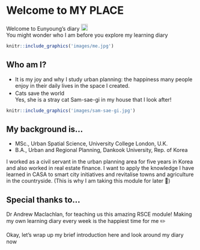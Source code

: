 # **Welcome to MY PLACE** {.unnumbered}

Welcome to Eunyoung's diary ![](images/image-1680664414.png){width="18"}\
You might wonder who I am before you explore my learning diary ![](images/image-1135957059.png){width="16" height="13"}

```r
knitr::include_graphics('images/me.jpg')
```

## **Who am I?**

-   It is my joy and why I study urban planning: the happiness many people enjoy in their daily lives in the space I created.
-   Cats save the world ![](images/image-665550276.png){width="16" height="17"}\
    Yes, she is a stray cat Sam-sae-gi in my house that I look after!

```r
knitr::include_graphics('images/sam-sae-gi.jpg')
```

## **My background is...**

-   MSc., Urban Spatial Science, University College London, U.K.
-   B.A., Urban and Regional Planning, Dankook University, Rep. of Korea

I worked as a civil servant in the urban planning area for five years in Korea and also worked in real estate finance. I want to apply the knowledge I have learned in CASA to smart city initiatives and revitalise towns and agriculture in the countryside. (This is why I am taking this module for later 🙂)

## **Special thanks to...**

Dr Andrew Maclachlan, for teaching us this amazing RSCE module! Making my own learning diary every week is the happiest time for me ✏️

Okay, let's wrap up my brief introduction here and look around my diary now ![](images/image-106880547.png){width="15"}
